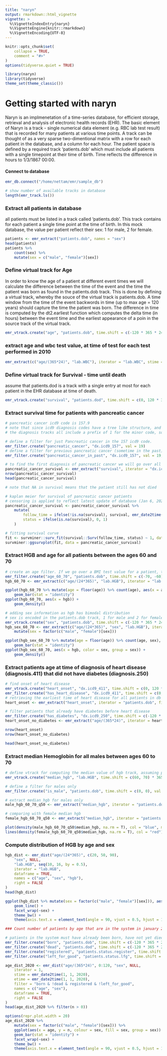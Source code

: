 ```yaml
---
title: "naryn"
output: rmarkdown::html_vignette
vignette: >
  %\VignetteIndexEntry{naryn}
  %\VignetteEngine{knitr::rmarkdown}
  %\VignetteEncoding{UTF-8}
---
```


```r
knitr::opts_chunk$set(
    collapse = TRUE,
    comment = "#>"
)
options(tidyverse.quiet = TRUE)
```

```r
library(naryn)
library(tidyverse)
theme_set(theme_classic())
```

# Getting started with naryn

Naryn is an implmenetation of a time-series database, for efficient storage, retrieval and analysis of electronic health records (EHR).
The basic element of Naryn is a track - single numerical data element (e.g. RBC lab test result) that is recorded for many patients at various time points. A track can be thought of as a very sparse two-dimentional matrix with a row for each patient in the database, and a column for each hour.
The patient space is defined by a required track 'patients.dob' which must include all patients with a single timepoint at their time of birth.
Time reflects the difference in hours to 1/3/1867 00:00.

#### Connect to database


```r
emr_db.connect("/home/nettam/emr/sample_db")
```


```r
# show number of available tracks in database
length(emr_track.ls())
```


### Extract all patients in database

all patients must be listed in a track called 'patients.dob'. This track contains for each patient a single time point at the time of birth. In this mock database, the value per patient reflect their sex: 1 for male, 2 for female.


```r
patients <- emr_extract("patients.dob", names = "sex")
head(patients)
patients %>%
    count(sex) %>%
    mutate(sex = c("male", "female")[sex])
```


### Define virtual track for Age

In order to know the age of a patient at different event times we will calculate the difference between the time of the event 
and the time the patient was born as found in the patients.dob track. 
This is done by defining a virtual track, whereby the souce of the virtual track is patients.dob. 
A time window from the time of the event backwords in time (up to max age = 120 years) should capture the time the patient was born.
The difference in time is computed by the dt2.earliest function which computes the delta time (in hours) between the event time and the earliest appearance of a poin in the source track of the virtual track.



```r
emr_vtrack.create("age", "patients.dob", time.shift = c(-120 * 365 * 24, 0), func = "dt2.earliest")
```

### extract age and wbc test value, at time of test for each test performed in 2010


```r
emr_extract(c("age/(365*24)", "lab.WBC"), iterator = "lab.WBC", stime = emr_date2time(1, 1, 2010), etime = emr_date2time(1, 1, 2011), names = c("age", "wbc")) %>% head()
```

### Define virtual track for Survival - time until death

assume that patients.dod is a track with a single entry at most for each patient in the EHR database at time of death. 


```r
emr_vtrack.create("survival", "patients.dod", time.shift = c(0, 120 * 365 * 24), func = "dt1.earliest")
```

### Extract survival time for patients with pancreatic cancer


```r
# pancreatic cancer icd9 code is 157.9
# note that since icd9 diagnosis codes have a tree like structure, and X.0, X.00 are both valid codes and must be distinguishable,
# the diagnosis tracks all include a prefix of 1 for the minor code, so X.0 will be translated to icd9_X and a value of 10 will be stored.

# define a filter for just Pancreatic cancer in the 157 icd9 code.
emr_filter.create("pancreatic_cancer", "dx.icd9_157", val = 19)
# define a filter for previous pancreatic cancer (sometime in the past).
emr_filter.create("pancreatic_cancer_in_past", "dx.icd9_157", val = 19, time.shift = c(-120 * 365 * 24, -1))

# to find the first diagnosis of pancreatic cancer we will go over all 157 diagnosis, filter out those that are not pancreatic cancer and make sure there wasn't a prior diagnosis of pancreatic cancer
pancreatic_cancer_survival <- emr_extract("survival", iterator = "dx.icd9_157", filter = "pancreatic_cancer & !pancreatic_cancer_in_past")
nrow(pancreatic_cancer_survival)
head(pancreatic_cancer_survival)

# note that NA in survival means that the patient still has not died
```


```r
# kaplan meier for survival of pancreatic cancer patients
# censoring is applied to reflect latest update of database (Jan 6, 2022)
pancreatic_cancer_survival <- pancreatic_cancer_survival %>%
    mutate(
        follow_time = ifelse(!is.na(survival), survival, emr_date2time(6, 1, 2022) - time),
        status = ifelse(is.na(survival), 0, 1)
    )
```


```r
# fitting survival curve
fit <- survminer::surv_fit(survival::Surv(follow_time, status) ~ 1, data = pancreatic_cancer_survival)
survminer::ggsurvplot(fit, data = pancreatic_cancer_survival)
```



### Extract HGB and age for all patients between the ages 60 and 70

```r
# create an age filter. If we go over a BMI test value for a patient, then we expect there to be a date of birth entry between 70 and 60 years before. This would mean that the patient is in the required age range
emr_filter.create("age_60_70", "patients.dob", time.shift = c(-70, -60) * 365 * 24)
hgb_60_70 <- emr_extract(c("age/(24*365)", "lab.HGB"), iterator = "lab.HGB", filter = "age_60_70", names = c("age", "hgb"))
```


```r
ggplot(hgb_60_70 %>% mutate(age = floor(age)) %>% count(age), aes(x = age, y = n)) +
    geom_bar(stat = "identity")
ggplot(hgb_60_70, aes(x = hgb)) +
    geom_density()
```


```r
# adding sex information as hgb has bimodal distribution
# sex is encoded in the patients.dob track, 1 for male and 2 for female
emr_vtrack.create("sex", "patients.dob", time.shift = c(-120 * 365 * 24, 0), func = "earliest")
hgb_sex_60_70 <- emr_extract(c("age/(24*365)", "sex", "lab.HGB"), iterator = "lab.HGB", filter = "age_60_70", names = c("age", "sex", "hgb")) %>%
    mutate(sex = factor(c("male", "female")[sex]))
```


```r
ggplot(hgb_sex_60_70 %>% mutate(age = floor(age)) %>% count(age, sex), aes(x = age, y = n, fill = sex)) +
    geom_bar(stat = "identity")
ggplot(hgb_sex_60_70, aes(x = hgb, color = sex, group = sex)) +
    geom_density()
```



### Extract patients age at time of diagnosis of heart disease (diagnosis.411)  that did not have diabetes (diagnosis.250)


```r
# find onset of heart disease
emr_vtrack.create("heart_onset", "dx.icd9_411", time.shift = c(0, 120 * 365 * 24), func = "earliest.time")
emr_filter.create("has_heart_disease", "dx.icd9_411", time.shift = c(0, 120 * 365 * 24))
# retrieving the earliest time of heart disease for all patients in db that have a heart disease
heart_onset <- emr_extract("heart_onset", iterator = "patients.dob", filter = "has_heart_disease")
```


```r
# filter patients that already have diabetes before heart disease
emr_filter.create("has_diabetes", "dx.icd9_250", time.shift = c(-120 * 365 * 24, 0))
heart_onset_no_diabetes <- emr_extract("age/(365*24)", iterator = heart_onset %>% select(id, time = heart_onset), filter = "!has_diabetes", names = "age")
```


```r
nrow(heart_onset)
nrow(heart_onset_no_diabetes)
```


```r
head(heart_onset_no_diabetes)
```


### Extract median Hemoglobin for all males between ages 60 to 70


```r
# define vtrack for computing the median value of hgb track, assuming patients.dob will be used as the iterator (each patient will be examined once)
emr_vtrack.create("median_hgb", "lab.HGB", time.shift = c(60, 70) * 365 * 24, func = "quantile", params = c(0.5))
```


```r
# define a filter for males only
emr_filter.create("is_male", "patients.dob", time.shift = c(0, 0), val = 1)
```


```r
# extract median_hgb for males only
male_hgb_60_70_q50 <- emr_extract("median_hgb", iterator = "patients.dob", filter = "is_male")
```


```r
# comparing with female median hgb
female_hgb_60_70_q50 <- emr_extract("median_hgb", iterator = "patients.dob", filter = "!is_male")
```


```r
plot(density(male_hgb_60_70_q50$median_hgb, na.rm = T), col = "blue", main = "median hgb")
lines(density(female_hgb_60_70_q50$median_hgb, na.rm = T), col = "red")
```

### Compute distribution of HGB by age and sex


```r
hgb_dist <- emr_dist("age/(24*365)", c(20, 50, 90),
    "sex", NULL,
    "lab.HGB", seq(10, 16, by = 0.5),
    iterator = "lab.HGB",
    dataframe = TRUE,
    names = c("age", "sex", "hgb"),
    right = FALSE
)
head(hgb_dist)
```

```r
ggplot(hgb_dist %>% mutate(sex = factor(c("male", "female")[sex])), aes(x = hgb, y = n, colour = age, group = age)) +
    geom_line() +
    facet_wrap(~sex) +
    theme_bw() +
    theme(axis.text.x = element_text(angle = 90, vjust = 0.5, hjust = 1))
```


```r
### Count number of patients by age that are in the system in january 2020
```


```r
# patients in the system must have already been born, have not yet died, registered with the EHR system and that haven't left for good
emr_filter.create("born", "patients.dob", time.shift = c(-120 * 365 * 24, 0))
emr_filter.create("dead", "patients.dod", time.shift = c(-120 * 365 * 24, 0))
emr_filter.create("registered", "patients.status.register", time.shift = c(-120 * 365 * 24, 0))
emr_filter.create("left_for_good", "patients.status.lfg", time.shift = c(-120 * 365 * 24, 0))

age_dist_2020 <- emr_dist("age/(365*24)", 0:120, "sex", NULL,
    iterator = 1,
    stime = emr_date2time(1, 1, 2020),
    etime = emr_date2time(1, 1, 2020),
    filter = "born & !dead & registered & !left_for_good",
    names = c("age", "sex"),
    dataframe = TRUE,
    right = FALSE
)
head(age_dist_2020 %>% filter(n > 0))
```


```r
options(repr.plot.width = 20)
age_dist_2020 %>%
    mutate(sex = factor(c("male", "female")[sex])) %>%
    ggplot(aes(x = age, y = n, colour = sex, fill = sex, group = sex)) +
    geom_bar(stat = "identity") +
    facet_wrap(~sex) +
    theme_bw() +
    theme(axis.text.x = element_text(angle = 90, vjust = 0.5, hjust = 1))
```
